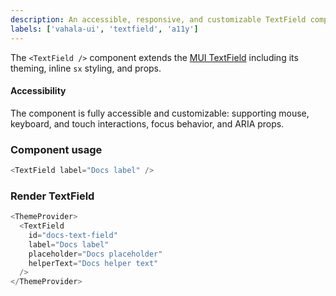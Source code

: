 ```yaml
---
description: An accessible, responsive, and customizable TextField component that includes the input, select, and textarea components.
labels: ['vahala-ui', 'textfield', 'a11y']
---
```



The `<TextField />` component extends the [MUI TextField](https://mui.com/material-ui/react-textfield) including its theming, inline `sx` styling, and props.

#### Accessibility

The component is fully accessible and customizable: supporting mouse, keyboard, and touch interactions, focus behavior, and ARIA props.

### Component usage

```js
<TextField label="Docs label" />
```

### Render TextField

```js live
<ThemeProvider>
  <TextField
    id="docs-text-field"
    label="Docs label"
    placeholder="Docs placeholder"
    helperText="Docs helper text"
  />
</ThemeProvider>
```
